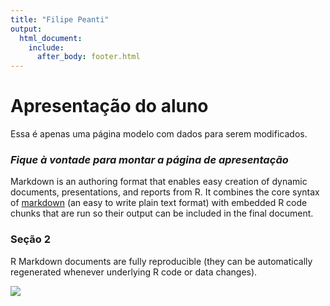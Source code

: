 ---
title: "Filipe Peanti"
output: 
  html_document:
    include:
      after_body: footer.html
---

# **Apresentação do aluno**
Essa é apenas uma página modelo com dados para serem modificados. 

### *Fique à vontade para montar a página de apresentação* 

Markdown is an authoring format that enables easy creation of dynamic documents, presentations, and reports from R. It combines the core syntax of [markdown](https://daringfireball.net/projects/markdown/) (an easy to write plain text format) with embedded R code chunks that are run so their output can be included in the final document. 

### Seção 2 
R Markdown documents are fully reproducible (they can be automatically regenerated whenever underlying R code or data changes).



![](images/RMarkdownOutputFormats.png)
